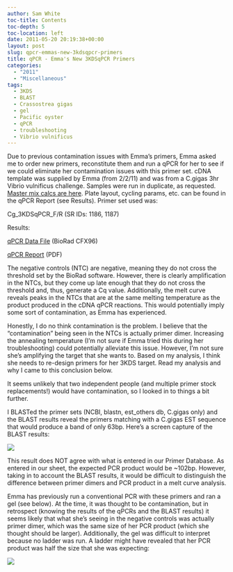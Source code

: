 ```yaml
---
author: Sam White
toc-title: Contents
toc-depth: 5
toc-location: left
date: 2011-05-20 20:19:38+00:00
layout: post
slug: qpcr-emmas-new-3kdsqpcr-primers
title: qPCR - Emma's New 3KDSqPCR Primers
categories:
  - "2011"
  - "Miscellaneous"
tags:
  - 3KDS
  - BLAST
  - Crassostrea gigas
  - gel
  - Pacific oyster
  - qPCR
  - troubleshooting
  - Vibrio vulnificus
---
```


Due to previous contamination issues with Emma's primers, Emma asked me to order new primers, reconstitute them and run a qPCR for her to see if we could eliminate her contamination issues with this primer set. cDNA template was supplied by Emma (from 2/2/11) and was from a C.gigas 3hr Vibrio vulnificus challenge. Samples were run in duplicate, as requested. [Master mix calcs are here](https://eagle.fish.washington.edu/Arabidopsis/Notebook%20Workup%20Files/20110520-01.jpg). Plate layout, cycling params, etc. can be found in the qPCR Report (see Results). Primer set used was:

Cg_3KDSqPCR_F/R (SR IDs: 1186, 1187)

Results:

[ qPCR Data File](https://eagle.fish.washington.edu/Arabidopsis/qPCR/CFX96/Roberts%20Lab_2011-05-20%2009-51-14_CC009827.pcrd) (BioRad CFX96)

[ qPCR Report](https://eagle.fish.washington.edu/Arabidopsis/qPCR/CFX96/Roberts%20Lab_2011-05-20%2009-51-14_CC009827.pdf) (PDF)

The negative controls (NTC) are negative, meaning they do not cross the threshold set by the BioRad software. However, there is clearly amplification in the NTCs, but they come up late enough that they do not cross the threshold and, thus, generate a Cq value. Additionally, the melt curve reveals peaks in the NTCs that are at the same melting temperature as the product produced in the cDNA qPCR reactions. This would potentially imply some sort of contamination, as Emma has experienced.

Honestly, I do no think contamination is the problem. I believe that the "contamination" being seen in the NTCs is actually primer dimer. Increasing the annealing temperature (I'm not sure if Emma tried this during her troubleshooting) could potentially alleviate this issue. However, I'm not sure she's amplifying the target that she wants to. Based on my analysis, I think she needs to re-design primers for her 3KDS target. Read my analysis and why I came to this conclusion below.

It seems unlikely that two independent people (and multiple primer stock replacements!) would have contamination, so I looked in to things a bit further.

I BLASTed the primer sets (NCBI, blastn, est_others db, C.gigas only) and the BLAST results reveal the primers matching with a C.gigas EST sequence that would produce a band of only 63bp. Here's a screen capture of the BLAST results:

![](https://eagle.fish.washington.edu/Arabidopsis/20110520%203KDS%20Primer%20BLAST.png)

This result does NOT agree with what is entered in our Primer Database. As entered in our sheet, the expected PCR product would be ~102bp. However, taking in to account the BLAST results, it would be difficult to distinguish the difference between primer dimers and PCR product in a melt curve analysis.

Emma has previously run a conventional PCR with these primers and ran a gel (see below). At the time, it was thought to be contamination, but in retrospect (knowing the results of the qPCRs and the BLAST results) it seems likely that what she's seeing in the negative controls was actually primer dimer, which was the same size of her PCR product (which she thought should be larger). Additionally, the gel was difficult to interpret because no ladder was run. A ladder might have revealed that her PCR product was half the size that she was expecting:

![](https://img.skitch.com/20110429-nqk65dm89m3ceqpm9672a5q1jj.jpg)
